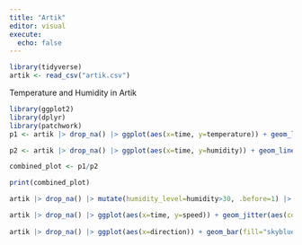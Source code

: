 ```yaml
---
title: "Artik"
editor: visual
execute:
  echo: false
---
```


```r
library(tidyverse)
artik <- read_csv("artik.csv")
```

Temperature and Humidity in Artik

```r
library(ggplot2)
library(dplyr)
library(patchwork)
p1 <- artik |> drop_na() |> ggplot(aes(x=time, y=temperature)) + geom_line(color="darkblue") + geom_smooth(color="white") + theme_minimal() + labs(x=NULL, y="Temperatue")

p2 <- artik |> drop_na() |> ggplot(aes(x=time, y=humidity)) + geom_line(aes(color=if_else(humidity<30,"too_low", "normal")))+ scale_color_manual(values = c("too_low"="red", normal="orange"), guide="none") + theme_minimal() + labs(x="Time", y="Humidity")

combined_plot <- p1/p2

print(combined_plot)

artik |> drop_na() |> mutate(humidity_level=humidity>30, .before=1) |> filter(temperature>25) |> ggplot(aes(x=time, y=temperature)) + geom_point(aes(color=if_else(humidity<30, "too_low", "normal"))) + scale_color_manual(values=c("too_low"="firebrick1", "normal"="steelblue1"), labels=c("too_low"="Too low", normal="Normal")) + labs(color="Humidity level", x="Time", y="Temperature") + theme_minimal() 

artik |> drop_na() |> ggplot(aes(x=time, y=speed)) + geom_jitter(aes(color=if_else(speed<15,"normal", "too_high"), alpha=0.5))+ scale_color_manual(values = c("normal"="black", too_high="darkred"), labels=c("normal"="Normal Speed", "too_high"="High Speed")) + scale_alpha_continuous(guide = "none") + geom_smooth(color="white") + theme_minimal() + labs(title="Wind speed in Artik", x ="Time", y="Speed", color="Wind speed danger level")
  
artik |> drop_na() |> ggplot(aes(x=direction)) + geom_bar(fill="skyblue4") + theme_minimal() + labs(x="Direction", y="Count")
```
